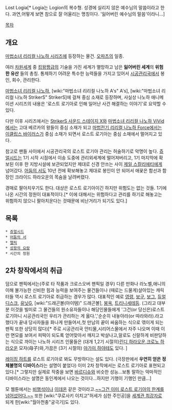 Lost Logia[* Logia는 Logion의 복수형. 성경에 실리지 않은 예수님의 말씀이라고 한다. 과연,어떻게 보면 참으로 잘 어울리는 명칭이다. '잃어버린 예수님의 말씀'이라니...]

[[목차]]

== 개요 ==
[[마법소녀 리리컬 나노하 시리즈]]에 등장하는 물건. [[오파츠]]의 일종.

여러 [[차원세계]] 중 [[킹왕짱]]급의 기술을 가진 세계가 멸망하고 남은 '''잃어버린 세계'''의 '''위험한 유산''' 들의 총칭. 통제하기 어려운 특수한 능력들을 가지고 있어서 [[시공관리국]]에서 봉인, 회수, 관리한다.

[[마법소녀 리리컬 나노하]], [wiki:"마법소녀 리리컬 나노하 A's" A's], [wiki:"마법소녀 리리컬 나노하 StrikerS" StrikerS]에 걸쳐 중심 소재로 등장하며, 사실상 나노하 애니메이션 시리즈의 내용은 '로스트 로기아로 인해 일어난 사건 해결하는 이야기'로 요약할 수 있다.

다만 이후 시리즈에서는 [[StrikerS 사운드 스테이지 X]]와 [[마법소녀 리리컬 나노하 ViVid]]에서는 고대 베르카의 왕들이 중심 소재가 되고 [[마법전기 리리컬 나노하 Force]]에서는 [[이클립스 바이러스]]가 중심 소재가 되면서 로스트 로기아는 중심 소재에서 멀어지고 있다.

참고로 팬들 사이에서 시공관리국의 로스트 로기아 관리는 허술하기로 악명이 높다. [[쥬얼시드]]는 1기 시작 시점에서 이송 도중에 관리외세계에 떨어져버리고, 1기 마지막에 확보된 이후 한 지방시설에 보관되었지만 제대로 신경 안쓰는 사이 [[제일 스칼리에티]]에게 넘어갔다. [[어둠의 서]]도 10년 전에 확보해놓고 제대로 봉인이 안 되어서 애꿎은 함선과 함장인 크라이드 하라오운의 목숨을 날려버렸다.

경매로 팔아치우기도 한다. 대상은 로스트 로기아이긴 하지만 위험도는 없는 것들. 1기에 나온 시간의 정원이 대표적이다.[* 이에 대해서는 위험하다고 관리를 하기로 해놓고는 위험하지 않으니 팔아치운다는 것때문에 비난거리가 되기도 있다.]
== 목록 ==
 * [[쥬얼시드]]
 * [[어둠의 서]]
 * [[렐릭]]
 * [[성왕의 요람]]
 * 시간의 정원

== 2차 창작에서의 취급 ==
덤으로 팬픽에서는(주로 타 작품과 크로스오버 팬픽일 경우) 다른 만화나 라노벨,애니의 이해 불가능한 신비한 힘과 능력을 보여주는 물건들이나 (때로는 드물게)살아있는 캐릭터들 역시 로스트 로기아로 취급하는 경우가 많다. 대표적인 예로 [[영령]], [[보구]], [[보그]], [[듀얼 디스크]], [[유닛G]], [wiki:"드래곤볼(아이템)" 드래곤볼], [[붕옥]], [[트리니세테]]등. 
(그리고 대부분 이것을 빌미로 그 물건들의 원소유자들이나 해당인물들에게 '그건(or 당신은)로스트 로기아니 시공관리국인 우리가 관리하는 게 옳다.','순순히 내놓아라(or 따라와라).라고 했다가 끝내 당사자들을 화나게 만들어서,첫 만남의 끝이 싸움하는 식으로 엮이게 되는 팬픽 또한 상당히 많다)[* 주로 시공관리국 안티물,시리어스물에서 자주 나오며 이때 이런 면모를 보여서 피떡이 되도록 얻어맞아서 깨지고 박살나고,말로도 신랄하게 비판당하는 식으로 까이는 나노하 시리즈 인물들은 (대개 1,2기 시절의)[[린디 하라오운]],[[크로노 하라오운]] 모자(母子)와,가끔은 (3기 시절의) [[야가미 하야테]]도 있다. ]

[[레이징 하트]]를 로스트 로기아로 봐도 무방하다는 설도 있다. (극장판에서 '''우연히 얻은 정체불명의 디바이스'''라는 설명이 붙었다) 이미 2차 창작에서는 로스트 로기아로 표현되고 있다.[* 그렇지만 실제로 작중을 보면 [[바르디슈]]와 비슷한 성능...보통 말하는 악마적인 디바이스라는 설명은 동인계에서 나오는 것이다...하지만 기행이 기행인 만큼...]

모 웹툰에서는 [[비행석]]이나 [[이데온]] 같은 것이라고.[http://stakkato.egloos.com/1545132 ~~그건 이미 로스트 로기아의 한계를 넘어섰어다.~~] 또한 [wiki:"쿠로사키 이치고"허세가 심한 주인공]을 [[세계관 최강자]]로 되게 한[wiki:"월아천충"궁극기]도 있다.
